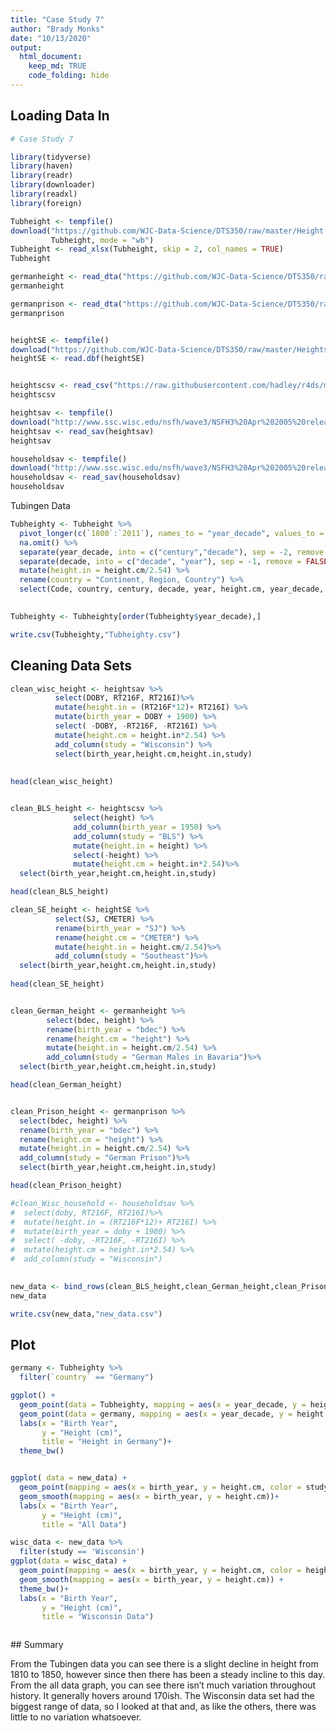 ```yaml
---
title: "Case Study 7"
author: "Brady Monks"
date: "10/13/2020"
output: 
  html_document:
    keep_md: TRUE
    code_folding: hide
---
```


## Loading Data In

```r

# Case Study 7

library(tidyverse)
library(haven)
library(readr)
library(downloader)
library(readxl)
library(foreign)

Tubheight <- tempfile()
download("https://github.com/WJC-Data-Science/DTS350/raw/master/Height.xlsx",
         Tubheight, mode = "wb")
Tubheight <- read_xlsx(Tubheight, skip = 2, col_names = TRUE)
Tubheight

germanheight <- read_dta("https://github.com/WJC-Data-Science/DTS350/raw/master/germanconscr.dta")
germanheight

germanprison <- read_dta("https://github.com/WJC-Data-Science/DTS350/raw/master/germanprison.dta")
germanprison


heightSE <- tempfile()
download("https://github.com/WJC-Data-Science/DTS350/raw/master/Heights_south-east/B6090.DBF", heightSE, mode = "wb")
heightSE <- read.dbf(heightSE)


heightscsv <- read_csv("https://raw.githubusercontent.com/hadley/r4ds/master/data/heights.csv")
heightscsv

heightsav <- tempfile()
download("http://www.ssc.wisc.edu/nsfh/wave3/NSFH3%20Apr%202005%20release/main05022005.sav", heightsav, mode = "wb")
heightsav <- read_sav(heightsav)
heightsav

householdsav <- tempfile()
download("http://www.ssc.wisc.edu/nsfh/wave3/NSFH3%20Apr%202005%20release/nsfh3mainroster1-04042005.sav", householdsav, mode = "wb")
householdsav <- read_sav(householdsav)
householdsav

```

Tubingen Data

``` r

Tubheighty <- Tubheight %>%
  pivot_longer(c(`1800`:`2011`), names_to = "year_decade", values_to = "height.cm") %>%
  na.omit() %>%
  separate(year_decade, into = c("century","decade"), sep = -2, remove = FALSE)%>%
  separate(decade, into = c("decade", "year"), sep = -1, remove = FALSE) %>%
  mutate(height.in = height.cm/2.54) %>%
  rename(country = "Continent, Region, Country") %>%
  select(Code, country, century, decade, year, height.cm, year_decade, height.in)

  
Tubheighty <- Tubheighty[order(Tubheighty$year_decade),]

write.csv(Tubheighty,"Tubheighty.csv")

```

## Cleaning Data Sets

``` r

clean_wisc_height <- heightsav %>%
          select(DOBY, RT216F, RT216I)%>%
          mutate(height.in = (RT216F*12)+ RT216I) %>%
          mutate(birth_year = DOBY + 1900) %>%
          select( -DOBY, -RT216F, -RT216I) %>%
          mutate(height.cm = height.in*2.54) %>%
          add_column(study = "Wisconsin") %>%
          select(birth_year,height.cm,height.in,study)
  
  
head(clean_wisc_height)


clean_BLS_height <- heightscsv %>%
              select(height) %>%
              add_column(birth_year = 1950) %>%
              add_column(study = "BLS") %>%
              mutate(height.in = height) %>%
              select(-height) %>%
              mutate(height.cm = height.in*2.54)%>%
  select(birth_year,height.cm,height.in,study)

head(clean_BLS_height)              

clean_SE_height <- heightSE %>%
          select(SJ, CMETER) %>%
          rename(birth_year = "SJ") %>%
          rename(height.cm = "CMETER") %>%
          mutate(height.in = height.cm/2.54)%>%
          add_column(study = "Southeast")%>%
  select(birth_year,height.cm,height.in,study)
  
head(clean_SE_height)


clean_German_height <- germanheight %>%
        select(bdec, height) %>%
        rename(birth_year = "bdec") %>%
        rename(height.cm = "height") %>%
        mutate(height.in = height.cm/2.54) %>%
        add_column(study = "German Males in Bavaria")%>%
  select(birth_year,height.cm,height.in,study)

head(clean_German_height)


clean_Prison_height <- germanprison %>%
  select(bdec, height) %>%
  rename(birth_year = "bdec") %>%
  rename(height.cm = "height") %>%
  mutate(height.in = height.cm/2.54) %>%
  add_column(study = "German Prison")%>%
  select(birth_year,height.cm,height.in,study)

head(clean_Prison_height)

#clean_Wisc_household <- householdsav %>%
#  select(doby, RT216F, RT216I)%>%
#  mutate(height.in = (RT216F*12)+ RT216I) %>%
#  mutate(birth_year = doby + 1900) %>%
#  select( -doby, -RT216F, -RT216I) %>%
#  mutate(height.cm = height.in*2.54) %>%
#  add_column(study = "Wisconsin")
 

new_data <- bind_rows(clean_BLS_height,clean_German_height,clean_Prison_height,clean_SE_height,clean_wisc_height)   
new_data    

write.csv(new_data,"new_data.csv")

```

## Plot

``` r

germany <- Tubheighty %>% 
  filter(`country` == "Germany")

ggplot() +
  geom_point(data = Tubheighty, mapping = aes(x = year_decade, y = height.cm), color = 'grey') +
  geom_point(data = germany, mapping = aes(x = year_decade, y = height.cm), color = 'maroon')+
  labs(x = "Birth Year",
       y = "Height (cm)",
       title = "Height in Germany")+
  theme_bw()


ggplot( data = new_data) +
  geom_point(mapping = aes(x = birth_year, y = height.cm, color = study)) +
  geom_smooth(mapping = aes(x = birth_year, y = height.cm))+
  labs(x = "Birth Year",
       y = "Height (cm)",
       title = "All Data")

wisc_data <- new_data %>% 
  filter(study == 'Wisconsin')
ggplot(data = wisc_data) +
  geom_point(mapping = aes(x = birth_year, y = height.cm, color = height.in)) +
  geom_smooth(mapping = aes(x = birth_year, y = height.cm)) +
  theme_bw()+
  labs(x = "Birth Year",
       y = "Height (cm)",
       title = "Wisconsin Data")



```

 ## Summary
 
 From the Tubingen data you can see there is a slight decline in height from 1810 to 1850, however since then there has been a steady incline to this day. From the all data graph, you can see there isn't much variation throughout history. It generally hovers around 170ish. The Wisconsin data set had the biggest range of data, so I looked at that and, as like the others, there was little to no variation whatsoever. 

